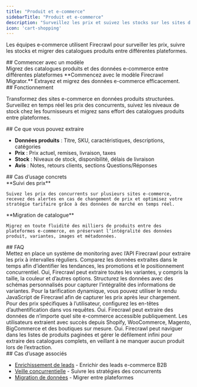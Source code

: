 ```yaml
---
title: "Produit et e-commerce"
sidebarTitle: "Produit et e-commerce"
description: "Surveillez les prix et suivez les stocks sur les sites d’e-commerce"
icon: 'cart-shopping'
---
```


Les équipes e‑commerce utilisent Firecrawl pour surveiller les prix, suivre les stocks et migrer des catalogues produits entre différentes plateformes.

<div id="start-with-a-template">
  ## Commencer avec un modèle
</div>

<Card title="Firecrawl Migrator" icon="github" href="https://github.com/mendableai/firecrawl-migrator">
  Migrez des catalogues produits et des données e-commerce entre différentes plateformes
</Card>

<Note>
  **Commencez avec le modèle Firecrawl Migrator.** Extrayez et migrez des données e-commerce efficacement.
</Note>

<div id="how-it-works">
  ## Fonctionnement
</div>

Transformez des sites e-commerce en données produits structurées. Surveillez en temps réel les prix des concurrents, suivez les niveaux de stock chez les fournisseurs et migrez sans effort des catalogues produits entre plateformes.

<div id="what-you-can-extract">
  ## Ce que vous pouvez extraire
</div>

* **Données produits** : Titre, SKU, caractéristiques, descriptions, catégories
* **Prix** : Prix actuel, remises, livraison, taxes
* **Stock** : Niveaux de stock, disponibilité, délais de livraison
* **Avis** : Notes, retours clients, sections Questions/Réponses

<div id="use-cases-in-action">
  ## Cas d’usage concrets
</div>

<CardGroup cols={2}>
  <Card>
    **Suivi des prix**

    Suivez les prix des concurrents sur plusieurs sites e-commerce, recevez des alertes en cas de changement de prix et optimisez votre stratégie tarifaire grâce à des données de marché en temps réel.
  </Card>

  <Card>
    **Migration de catalogue**

    Migrez en toute fluidité des milliers de produits entre des plateformes e-commerce, en préservant l’intégralité des données produit, variantes, images et métadonnées.
  </Card>
</CardGroup>

<div id="faqs">
  ## FAQ
</div>

<AccordionGroup>
  <Accordion title="Comment suivre les évolutions de prix des concurrents ?">
    Mettez en place un système de monitoring avec l’API Firecrawl pour extraire les prix à intervalles réguliers. Comparez les données extraites dans le temps afin d’identifier les tendances, les promotions et le positionnement concurrentiel.
  </Accordion>

  <Accordion title="Puis-je extraire les variantes de produit (taille, couleur, etc.) ?">
    Oui, Firecrawl peut extraire toutes les variantes, y compris la taille, la couleur et d’autres options. Structurez les données avec des schémas personnalisés pour capturer l’intégralité des informations de variantes.
  </Accordion>

  <Accordion title="Comment gérer la tarification dynamique ou des prix spécifiques à l’utilisateur ?">
    Pour la tarification dynamique, vous pouvez utiliser le rendu JavaScript de Firecrawl afin de capturer les prix après leur chargement. Pour des prix spécifiques à l’utilisateur, configurez les en-têtes d’authentification dans vos requêtes.
  </Accordion>

  <Accordion title="Puis-je extraire des données depuis différentes plateformes e-commerce ?">
    Oui. Firecrawl peut extraire des données de n’importe quel site e-commerce accessible publiquement. Les utilisateurs extraient avec succès depuis Shopify, WooCommerce, Magento, BigCommerce et des boutiques sur mesure.
  </Accordion>

  <Accordion title="Firecrawl peut-il gérer la pagination et le défilement infini ?">
    Oui. Firecrawl peut naviguer dans les listes de produits paginées et gérer le défilement infini pour extraire des catalogues complets, en veillant à ne manquer aucun produit lors de l’extraction.
  </Accordion>
</AccordionGroup>

<div id="related-use-cases">
  ## Cas d’usage associés
</div>

* [Enrichissement de leads](/fr/use-cases/lead-enrichment) - Enrichir des leads e-commerce B2B
* [Veille concurrentielle](/fr/use-cases/competitive-intelligence) - Suivre les stratégies des concurrents
* [Migration de données](/fr/use-cases/data-migration) - Migrer entre plateformes